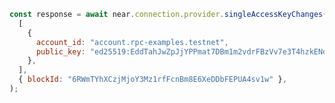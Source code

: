```js
const response = await near.connection.provider.singleAccessKeyChanges(
  [
    {
      account_id: "account.rpc-examples.testnet",
      public_key: "ed25519:EddTahJwZpJjYPPmat7DBm1m2vdrFBzVv7e3T4hzkENd",
    },
  ],
  { blockId: "6RWmTYhXCzjMjoY3Mz1rfFcnBm8E6XeDDbFEPUA4sv1w" },
);
```
